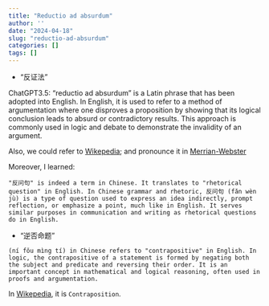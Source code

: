 ```yaml
---
title: "Reductio ad absurdum"
author: ''
date: "2024-04-18"
slug: "reductio-ad-absurdum"
categories: []
tags: []
---
```


- "反证法"

ChatGPT3.5: "reductio ad absurdum" is a Latin phrase that has been adopted into English. In English, it is used to refer to a method of argumentation where one disproves a proposition by showing that its logical conclusion leads to absurd or contradictory results. This approach is commonly used in logic and debate to demonstrate the invalidity of an argument.

Also, we could refer to [Wikepedia](https://en.wikipedia.org/wiki/Reductio_ad_absurdum); and pronounce it in [Merrian-Webster](https://www.merriam-webster.com/dictionary/reductio%20ad%20absurdum)

Moreover, I learned:

```
"反问句" is indeed a term in Chinese. It translates to "rhetorical question" in English. In Chinese grammar and rhetoric, 反问句 (fǎn wèn jù) is a type of question used to express an idea indirectly, prompt reflection, or emphasize a point, much like in English. It serves similar purposes in communication and writing as rhetorical questions do in English.
```

- "逆否命题" 

```
(ní fǒu mìng tí) in Chinese refers to "contrapositive" in English. In logic, the contrapositive of a statement is formed by negating both the subject and predicate and reversing their order. It is an important concept in mathematical and logical reasoning, often used in proofs and argumentation.
```
In [Wikepedia](https://en.wikipedia.org/wiki/Contraposition), it is `Contraposition`.

